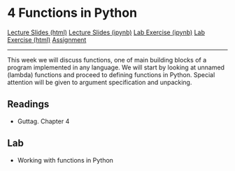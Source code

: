 # 4 Functions in Python

<div id="buttons">
<a class="btn btn-primary btn-lg" role="button" href="lectures/04_week.html">Lecture Slides (html)</a>
<a class="btn btn-secondary btn-lg" role="button" href="https://github.com/ASDS-TCD/POP77001_Computer_Programming_2021/blob/main/lectures/04_week.ipynb">Lecture Slides (ipynb)</a>
<a class="btn btn-success btn-lg" role="button" href="https://github.com/ASDS-TCD/POP77001_Computer_Programming_2021/blob/main/labs/04_week.ipynb">Lab Exercise (ipynb)</a>
<a class="btn btn-secondary btn-lg" role="button" href="labs/04_week.html">Lab Exercise (html)</a>
<a class="btn btn-danger btn-lg" role="button" href="https://github.com/ASDS-TCD/POP77001_Computer_Programming_2021/blob/main/assignments/02_assignment.ipynb">Assignment</a>
</div>
---

This week we will discuss functions, one of main building blocks of a program implemented in any language. We will start by looking at unnamed (lambda) functions and proceed to defining functions in Python. Special attention will be given to argument specification and unpacking.

## Readings

- Guttag. Chapter 4

## Lab

- Working with functions in Python
